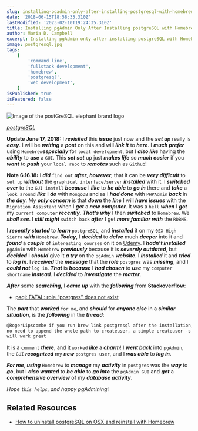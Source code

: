 ```yaml
---
slug: installing-pgadmin-only-after-installing-postgresql-with-homebrew
date: '2018-06-15T18:58:35.310Z'
lastModified: '2023-02-10T19:24:35.310Z'
title: Installing pgAdmin Only After Installing postgreSQL with Homebrew
author: Maria D. Campbell
excerpt: Installing pgAdmin only after installing postgreSQL with Homebrew.
image: postgresql.jpg
tags:
    [
        'command line',
        'fullstack development',
        'homebrew',
        'postgresql',
        'web development',
    ]
isPublished: true
isFeatured: false
---
```


![Image of the postGreSQL elephant brand logo](postgresql.jpg)

*[postgreSQL](https://www.postgresql.org/)*

**Update June 17, 2018:** I ***revisited*** this ***issue*** just now and the ***set up*** really is ***easy***. I will be ***writing*** a ***post*** on this and will ***link it*** to ***here***. I ***much prefer*** using `Homebrew`***especially*** for `local development`, but I ***also like*** having the ***ability*** to ***use*** a `GUI`. This ***set set*** up just ***makes life*** so ***much easier*** if you ***want*** to ***push*** your `local repo` to ***remotes*** such as `Github`!

**Note 6.16.18:** I ***did*** `find out` ***after***, ***however***, that it can be ***very difficult***
to `set up` ***without*** the `graphical interface/server` ***installed*** with it. I ***switched over*** to the `GUI install` ***because*** I ***like*** to ***be able*** to ***go in*** there and ***take*** a `look around` ***like*** I ***do*** with `MongoDB` and as I ***had done*** with `PHPAdmin` ***back***
in ***the day***. My ***only concern*** is that ***down*** the ***line*** I will ***have issues*** with the
`Migration Assistant` when I ***get*** a ***new computer***. It was a `hell` ***when*** I ***got*** my
`current computer` ***recently***. ***That’s why*** I then ***switched*** to `Homebrew`. We ***shall see***. I ***still might*** `switch back` ***after*** I get ***more familiar*** ***with*** the `RDBMS`.

I ***recently started*** to ***learn*** `postgreSQL`, and ***installed*** it on my `0SX High Sierra` ***with*** `Homebrew`. ***Today***, I ***decided*** to ***delve*** much ***deeper*** into it and
***found*** a ***couple*** of `interesting courses` on it on
[Udemy](https://www.udemy.com/postgresql-from-zero-to-hero/). I ***hadn’t installed*** `pgAdmin` with `Homebrew` ***previously*** because it is **_severely outdated_**, but ***decided*** I ***should*** give it **_a try_** on the `pgAdmin` ***website***. I ***installed*** it and ***tried*** to ***log in***. I ***received*** the ***message*** that the **_role_** `postgres` was **_missing_**, and I ***could not*** `log in`. ***That*** is ***because*** I ***had chosen*** to ***use*** my `computer shortname` ***instead***. I ***decided*** to ***investigate*** the ***matter***.

***After*** some ***searching***, I ***came up*** with the ***following*** from **Stackoverflow**:

-   [psql: FATAL: role “postgres” does not exist](https://stackoverflow.com/questions/15301826/psql-fatal-role-postgres-does-not-exist)

The ***part*** that ***worked*** `for me`, and ***should*** for ***anyone else*** in a ***similar situation***, is the ***following*** in the ***thread***:

```markdown
@RogerLipscombe if you run brew link postgresql after the installation, there's
no need to append the whole path to createuser, a simple createuser -s postgres
will work great
```

It is a `comment` ***there***, and it `worked` ***like*** a ***charm***! I ***went back*** into `pgAdmin`, the `GUI` ***recognized*** my **_new_** `postgres user`, and I ***was able*** to ***log in***.

***For me***, ***using*** `Homebrew` to ***manage*** my ***activity*** in `postgres` was the ***way*** to
***go***, but I ***also wanted*** to ***be able*** to ***go into*** the `pgAdmin GUI` and ***get*** a ***comprehensive overview*** of my ***database activity***.

*Hope `this helps`, and happy pgAdmining*!

## Related Resources

- [How to uninstall postgreSQL on OSX and reinstall with Homebrew](/posts/how-to-uninstall-postgresql-on-osx-and-reinstall-with-homebrew)
